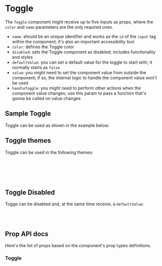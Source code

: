 

<Meta title="Components/Toggle" component={Toggle} />

<div class="docs-title">
  <div>
    <h1 class="docs-title__text">Toggle</h1>
  </div>
</div>

<div class="docs-content">

The `Toggle` component might receive up to five inputs as props, where the `color` and `name` parameters are the only required ones.
- `name`: should be an unique identifier and works as the `id` of the `input` tag within the component; it's also an important accessibility tool
- `color`: defines the Toggle color
- `disabled`: sets the Toggle component as disabled; includes functionality and styles
- `defaultValue`: you can set a default value for the toggle to start with; it normally starts as `false`
- `value`: you might need to set the component value from outside the component; if so, the internal logic to handle the component value won't be used
- `handleToggle`: you might need to perform other actions when the component value changes; use this param to pass a function that's gonna be called on value changes

## Sample Toggle
Toggle can be used as shown in the example below:


<Preview>
  <Story name="Sample Toggle">
    <Toggle name="sample-toggle-1" />
  </Story>
</Preview>

## Toggle themes
Toggle can be used in the following themes:

<Preview>
  <Story name="Sample Toggle Themes">
    <Fragment>
      <Toggle name="sample-toggle-teal" theme="teal"/><br /><br />
      <Toggle name="sample-toggle-purple" theme="purple" defaultValue={true} /><br /><br />
    </Fragment>
  </Story>
</Preview>

## Toggle Disabled
Togge can be disabled and, at the same time receive, a `defaultValue`:

<Preview>
  <Story name="Sample Toggle Disabled">
    <Fragment>
      <Toggle name="sample-toggle-disabled" disabled /><br /><br />
      <Toggle name="sample-toggle-disabled" disabled value={true} />
    </Fragment>
  </Story>
</Preview>

## Prop API docs

Here's the list of props based on the component's prop types definitions.
### Toggle
<Props of={Toggle} />

</div>
